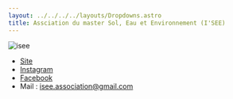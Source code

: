 ```yaml
---
layout: ../../../../layouts/Dropdowns.astro
title: Assciation du master Sol, Eau et Environnement (I'SEE)
---
```

![isee](/assets/assos/isee.png)  
- [Site](https://www.helloasso.com/associations/i-see)  
- [Instagram](https://www.instagram.com/association.isee/)  
- [Facebook](https://www.facebook.com/isee.association)  
- Mail : isee.association@gmail.com